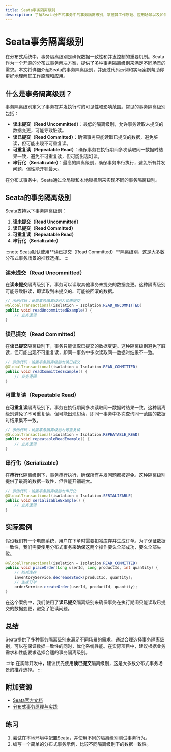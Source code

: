 ```yaml
---
title: Seata事务隔离级别
description: 了解Seata分布式事务中的事务隔离级别，掌握其工作原理、应用场景以及如何在实际项目中配置和使用。
---
```


# Seata事务隔离级别

在分布式系统中，事务隔离级别是确保数据一致性和并发控制的重要机制。Seata作为一个开源的分布式事务解决方案，提供了多种事务隔离级别来满足不同场景的需求。本文将详细介绍Seata的事务隔离级别，并通过代码示例和实际案例帮助你更好地理解其工作原理和应用。

## 什么是事务隔离级别？

事务隔离级别定义了事务在并发执行时的可见性和影响范围。常见的事务隔离级别包括：

- **读未提交（Read Uncommitted）**：最低的隔离级别，允许事务读取未提交的数据变更，可能导致脏读。
- **读已提交（Read Committed）**：确保事务只能读取已提交的数据，避免脏读，但可能出现不可重复读。
- **可重复读（Repeatable Read）**：确保事务在执行期间多次读取同一数据时结果一致，避免不可重复读，但可能出现幻读。
- **串行化（Serializable）**：最高的隔离级别，确保事务串行执行，避免所有并发问题，但性能开销最大。

在分布式事务中，Seata通过全局锁和本地锁机制来实现不同的事务隔离级别。

## Seata的事务隔离级别

Seata支持以下事务隔离级别：

1. **读未提交（Read Uncommitted）**
2. **读已提交（Read Committed）**
3. **可重复读（Repeatable Read）**
4. **串行化（Serializable）**

:::note
Seata默认使用**读已提交（Read Committed）**隔离级别，这是大多数分布式事务场景的推荐选择。
:::

### 读未提交（Read Uncommitted）

在**读未提交**隔离级别下，事务可以读取其他事务未提交的数据变更。这种隔离级别可能导致脏读，即读取到未提交的、可能被回滚的数据。

```java
// 示例代码：设置事务隔离级别为读未提交
@GlobalTransactional(isolation = Isolation.READ_UNCOMMITTED)
public void readUncommittedExample() {
    // 业务逻辑
}
```

### 读已提交（Read Committed）

在**读已提交**隔离级别下，事务只能读取已提交的数据变更。这种隔离级别避免了脏读，但可能出现不可重复读，即同一事务中多次读取同一数据时结果不一致。

```java
// 示例代码：设置事务隔离级别为读已提交
@GlobalTransactional(isolation = Isolation.READ_COMMITTED)
public void readCommittedExample() {
    // 业务逻辑
}
```

### 可重复读（Repeatable Read）

在**可重复读**隔离级别下，事务在执行期间多次读取同一数据时结果一致。这种隔离级别避免了不可重复读，但可能出现幻读，即同一事务中多次查询同一范围的数据时结果集不一致。

```java
// 示例代码：设置事务隔离级别为可重复读
@GlobalTransactional(isolation = Isolation.REPEATABLE_READ)
public void repeatableReadExample() {
    // 业务逻辑
}
```

### 串行化（Serializable）

在**串行化**隔离级别下，事务串行执行，确保所有并发问题都被避免。这种隔离级别提供了最高的数据一致性，但性能开销最大。

```java
// 示例代码：设置事务隔离级别为串行化
@GlobalTransactional(isolation = Isolation.SERIALIZABLE)
public void serializableExample() {
    // 业务逻辑
}
```

## 实际案例

假设我们有一个电商系统，用户在下单时需要扣减库存并生成订单。为了保证数据一致性，我们需要使用分布式事务来确保这两个操作要么全部成功，要么全部失败。

```java
@GlobalTransactional(isolation = Isolation.READ_COMMITTED)
public void placeOrder(Long userId, Long productId, int quantity) {
    // 扣减库存
    inventoryService.decreaseStock(productId, quantity);
    // 生成订单
    orderService.createOrder(userId, productId, quantity);
}
```

在这个案例中，我们使用了**读已提交**隔离级别来确保事务在执行期间只能读取已提交的数据变更，避免了脏读问题。

## 总结

Seata提供了多种事务隔离级别来满足不同场景的需求。通过合理选择事务隔离级别，可以在保证数据一致性的同时，优化系统性能。在实际项目中，建议根据业务需求和性能要求选择合适的事务隔离级别。

:::tip
在实际开发中，建议优先使用**读已提交**隔离级别，这是大多数分布式事务场景的推荐选择。
:::

## 附加资源

- [Seata官方文档](https://seata.io/zh-cn/docs/)
- [分布式事务原理与实践](https://example.com/distributed-transactions)

## 练习

1. 尝试在本地环境中配置Seata，并使用不同的隔离级别测试事务行为。
2. 编写一个简单的分布式事务示例，比较不同隔离级别下的数据一致性。
